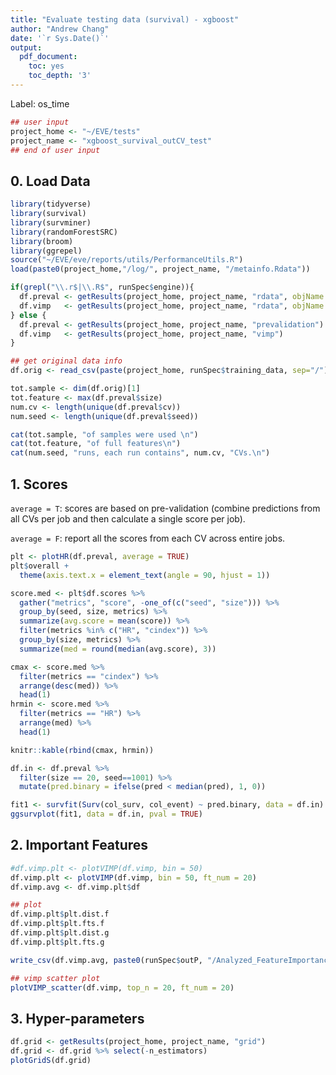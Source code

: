 ```yaml
---
title: "Evaluate testing data (survival) - xgboost"
author: "Andrew Chang"
date: '`r Sys.Date()`'
output:
  pdf_document:
    toc: yes
    toc_depth: '3'
---
```


Label: os_time

```r
## user input
project_home <- "~/EVE/tests"
project_name <- "xgboost_survival_outCV_test"
## end of user input
```


## 0. Load Data

```r
library(tidyverse)
library(survival)
library(survminer)
library(randomForestSRC)
library(broom)
library(ggrepel)
source("~/EVE/eve/reports/utils/PerformanceUtils.R")
load(paste0(project_home,"/log/", project_name, "/metainfo.Rdata"))

if(grepl("\\.r$|\\.R$", runSpec$engine)){
  df.preval <- getResults(project_home, project_name, "rdata", objName = "df_pred")
  df.vimp   <- getResults(project_home, project_name, "rdata", objName = "df_vimp")
} else {
  df.preval <- getResults(project_home, project_name, "prevalidation")
  df.vimp   <- getResults(project_home, project_name, "vimp")
}

## get original data info
df.orig <- read_csv(paste(project_home, runSpec$training_data, sep="/"))

tot.sample <- dim(df.orig)[1]
tot.feature <- max(df.preval$size)
num.cv <- length(unique(df.preval$cv))
num.seed <- length(unique(df.preval$seed))

cat(tot.sample, "of samples were used \n")
cat(tot.feature, "of full features\n")
cat(num.seed, "runs, each run contains", num.cv, "CVs.\n")
```


## 1. Scores

`average = T`: scores are based on pre-validation (combine predictions from all CVs per job and then calculate a single score per job). 

`average = F`: report all the scores from each CV across entire jobs. 

```r
plt <- plotHR(df.preval, average = TRUE)
plt$overall +
  theme(axis.text.x = element_text(angle = 90, hjust = 1))
```

```r
score.med <- plt$df.scores %>% 
  gather("metrics", "score", -one_of(c("seed", "size"))) %>% 
  group_by(seed, size, metrics) %>% 
  summarize(avg.score = mean(score)) %>% 
  filter(metrics %in% c("HR", "cindex")) %>% 
  group_by(size, metrics) %>% 
  summarize(med = round(median(avg.score), 3)) 

cmax <- score.med %>% 
  filter(metrics == "cindex") %>% 
  arrange(desc(med)) %>% 
  head(1)
hrmin <- score.med %>% 
  filter(metrics == "HR") %>% 
  arrange(med) %>% 
  head(1)

knitr::kable(rbind(cmax, hrmin))
```

```r
df.in <- df.preval %>% 
  filter(size == 20, seed==1001) %>% 
  mutate(pred.binary = ifelse(pred < median(pred), 1, 0))

fit1 <- survfit(Surv(col_surv, col_event) ~ pred.binary, data = df.in)
ggsurvplot(fit1, data = df.in, pval = TRUE)
```

## 2. Important Features

```r
#df.vimp.plt <- plotVIMP(df.vimp, bin = 50)
df.vimp.plt <- plotVIMP(df.vimp, bin = 50, ft_num = 20)
df.vimp.avg <- df.vimp.plt$df

## plot
df.vimp.plt$plt.dist.f
df.vimp.plt$plt.fts.f
df.vimp.plt$plt.dist.g
df.vimp.plt$plt.fts.g

write_csv(df.vimp.avg, paste0(runSpec$outP, "/Analyzed_FeatureImportance_avg.csv"))
```

```r
## vimp scatter plot
plotVIMP_scatter(df.vimp, top_n = 20, ft_num = 20)
```


## 3. Hyper-parameters

```r
df.grid <- getResults(project_home, project_name, "grid")
df.grid <- df.grid %>% select(-n_estimators)
plotGridS(df.grid)
```





